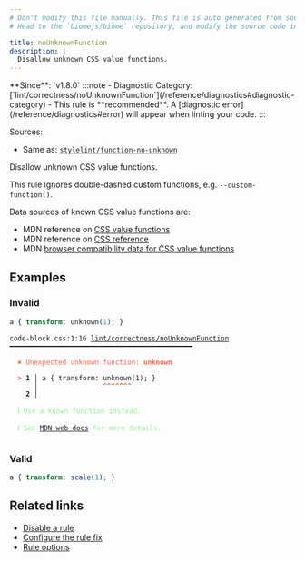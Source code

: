 ```yaml
---
# Don't modify this file manually. This file is auto generated from source, and you will lose your changes next time the website is built.
# Head to the `biomejs/biome` repository, and modify the source code in there.

title: noUnknownFunction
description: |
  Disallow unknown CSS value functions.
---
```


<Tabs>
<TabItem label="CSS" icon="seti:css">
**Since**: `v1.8.0`
:::note
- Diagnostic Category: [`lint/correctness/noUnknownFunction`](/reference/diagnostics#diagnostic-category)
- This rule is **recommended**. A [diagnostic error](/reference/diagnostics#error) will appear when linting your code.
:::

Sources: 
- Same as: <a href="https://github.com/stylelint/stylelint/blob/main/lib/rules/function-no-unknown/README.md" target="_blank"><code>stylelint/function-no-unknown</code></a>

Disallow unknown CSS value functions.

This rule ignores double-dashed custom functions, e.g. `--custom-function()`.

Data sources of known CSS value functions are:

- MDN reference on [CSS value functions](https://developer.mozilla.org/en-US/docs/Web/CSS/CSS_Functions)
- MDN reference on [CSS reference](https://developer.mozilla.org/en-US/docs/Web/CSS/Reference)
- MDN [browser compatibility data for CSS value functions](https://github.com/mdn/browser-compat-data/tree/main/css/types)

## Examples

### Invalid

```css
a { transform: unknown(1); }
```

<pre class="language-text"><code class="language-text">code-block.css:1:16 <a href="https://biomejs.dev/linter/rules/no-unknown-function">lint/correctness/noUnknownFunction</a> ━━━━━━━━━━━━━━━━━━━━━━━━━━━━━━━━━━━━━━━━━━━━━<br /><br />  <strong><span style="color: Tomato;">✖</span></strong> <span style="color: Tomato;">Unexpected unknown function: </span><span style="color: Tomato;"><strong>unknown</strong></span><br />  <br />  <strong><span style="color: Tomato;">&gt;</span></strong> <strong>1 │ </strong>a &#123; transform: unknown(1); &#125;<br />   <strong>   │ </strong>               <strong><span style="color: Tomato;">^</span></strong><strong><span style="color: Tomato;">^</span></strong><strong><span style="color: Tomato;">^</span></strong><strong><span style="color: Tomato;">^</span></strong><strong><span style="color: Tomato;">^</span></strong><strong><span style="color: Tomato;">^</span></strong><strong><span style="color: Tomato;">^</span></strong><br />    <strong>2 │ </strong><br />  <br />  <strong><span style="color: lightgreen;">ℹ</span></strong> <span style="color: lightgreen;">Use a known function instead.</span><br />  <br />  <strong><span style="color: lightgreen;">ℹ</span></strong> <span style="color: lightgreen;">See </span><span style="color: lightgreen;"><a href="https://developer.mozilla.org/en-US/docs/Web/CSS/CSS_Functions">MDN web docs</a></span><span style="color: lightgreen;"> for more details.</span><br />  <br /></code></pre>

### Valid

```css
a { transform: scale(1); }
```

## Related links

- [Disable a rule](/linter/#disable-a-lint-rule)
- [Configure the rule fix](/linter#configure-the-rule-fix)
- [Rule options](/linter/#rule-options)

</TabItem>
</Tabs>

